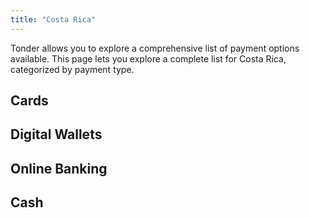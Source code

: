 ```yaml
---
title: "Costa Rica"
---
```


Tonder allows you to explore a comprehensive list of payment options available. This page lets you explore a complete list for Costa Rica, categorized by payment type. 

## Cards


## Digital Wallets



## Online Banking



## Cash
